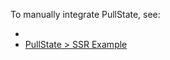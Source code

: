 
<CommunityNote tool="pullstate" url="https://lostpebble.github.io/pullstate/" hasExtension={false} />

To manually integrate PullState, see:
- <Link href="/store#ssr" doNotInferSectionTitle />
- [PullState > SSR Example](https://lostpebble.github.io/pullstate/docs/quick-example-server-rendered)

